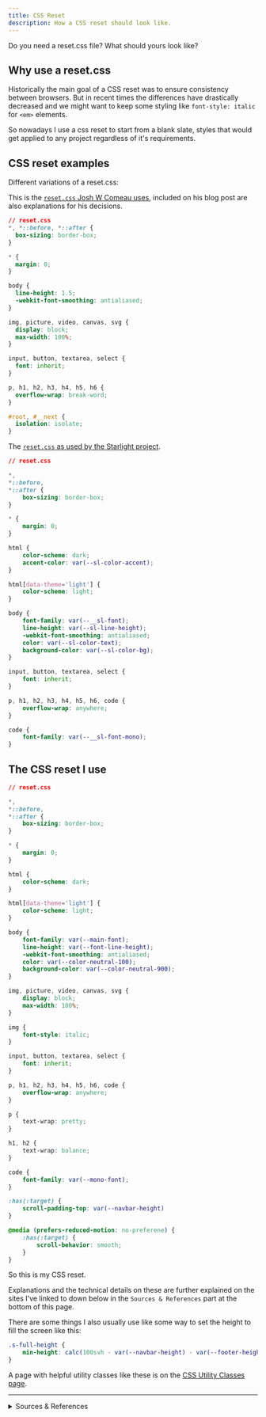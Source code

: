 ```yaml
---
title: CSS Reset
description: How a CSS reset should look like.
---
```


Do you need a reset.css file? What should yours look like?

## Why use a reset.css

Historically the main goal of a CSS reset was to ensure consistency between browsers. But in recent times the differences have drastically decreased and we might want to keep some styling like `font-style: italic` for `<em>` elements.

So nowadays I use a css reset to start from a blank slate, styles that would get applied to any project regardless of it's requirements.

## CSS reset examples

Different variations  of a reset.css:

<Tabs>
<TabItem label="Josh W">

This is the [`reset.css` Josh W Comeau uses](https://www.joshwcomeau.com/css/custom-css-reset/), included on his blog post are also explanations for his decisions.

```css
// reset.css
*, *::before, *::after {
  box-sizing: border-box;
}

* {
  margin: 0;
}

body {
  line-height: 1.5;
  -webkit-font-smoothing: antialiased;
}

img, picture, video, canvas, svg {
  display: block;
  max-width: 100%;
}

input, button, textarea, select {
  font: inherit;
}

p, h1, h2, h3, h4, h5, h6 {
  overflow-wrap: break-word;
}

#root, #__next {
  isolation: isolate;
}
```
</TabItem>

<TabItem label="Starlight">

The [`reset.css` as used by the Starlight project](https://github.com/withastro/starlight/blob/main/packages/starlight/style/reset.css).

```css
// reset.css

*,
*::before,
*::after {
	box-sizing: border-box;
}

* {
	margin: 0;
}

html {
	color-scheme: dark;
	accent-color: var(--sl-color-accent);
}

html[data-theme='light'] {
	color-scheme: light;
}

body {
	font-family: var(--__sl-font);
	line-height: var(--sl-line-height);
	-webkit-font-smoothing: antialiased;
	color: var(--sl-color-text);
	background-color: var(--sl-color-bg);
}

input, button, textarea, select {
	font: inherit;
}

p, h1, h2, h3, h4, h5, h6, code {
    overflow-wrap: anywhere;
}

code {
	font-family: var(--__sl-font-mono);
}
```

</TabItem>

</Tabs>

## The CSS reset I use

```css
// reset.css

*,
*::before,
*::after {
    box-sizing: border-box;
}

* {
    margin: 0;
}

html {
    color-scheme: dark;
}

html[data-theme='light'] {
    color-scheme: light;
}

body {
    font-family: var(--main-font);
    line-height: var(--font-line-height);
    -webkit-font-smoothing: antialiased;
    color: var(--color-neutral-100);
    background-color: var(--color-neutral-900);
}

img, picture, video, canvas, svg {
    display: block;
    max-width: 100%;
}

img {
    font-style: italic;
}

input, button, textarea, select {
    font: inherit;
}

p, h1, h2, h3, h4, h5, h6, code {
    overflow-wrap: anywhere;
}

p {
    text-wrap: pretty;
}

h1, h2 {
    text-wrap: balance;
}

code {
    font-family: var(--mono-font);
}

:has(:target) {
    scroll-padding-top: var(--navbar-height)
}

@media (prefers-reduced-motion: no-preferene) {
    :has(:target) {
        scroll-behavior: smooth;
    }
}

```

So this is my CSS reset.

Explanations and the technical details on these are further explained on the sites I've linked to down below in the `Sources & References` part at the bottom of this page.

There are some things I also usually use like some way to set the height to fill the screen like this:

```css
.s-full-height {
    min-height: calc(100svh - var(--navbar-height) - var(--footer-height));
}
```

A page with helpful utility classes like these is on the [CSS Utility Classes page](/css/utility-classes).

---

<details>

<summary>Sources & References</summary>

- CSS reset tips by Kevin Powell focussed on newer css features: https://youtu.be/eWmDW4zEXt4 & https://youtu.be/cCAtD_BAHNw
- Blog post by Josh W Comeau on his CSS reset: https://www.joshwcomeau.com/css/custom-css-reset/
- Blog post by Andy Bell on his CSS reset: https://piccalil.li/blog/a-more-modern-css-reset/

</details>